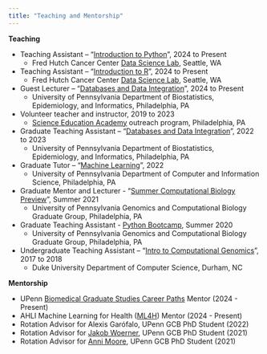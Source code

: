```yaml
---
title: "Teaching and Mentorship"
---
```


**Teaching**

-   Teaching Assistant – “[Introduction to Python](https://hutchdatascience.org/Intro_to_Python/index.html)”, 2024 to Present
    -   Fred Hutch Cancer Center [Data Science Lab](https://hutchdatascience.org/training/), Seattle, WA
-   Teaching Assistant – “[Introduction to R](https://hutchdatascience.org/Intro_to_R/)”, 2024 to Present
    -   Fred Hutch Cancer Center [Data Science Lab](https://hutchdatascience.org/training/), Seattle, WA
-   Guest Lecturer – “[Databases and Data Integration](https://catalog.upenn.edu/courses/bmin/)”, 2024 to Present
    -   University of Pennsylvania Department of Biostatistics, Epidemiology, and Informatics, Philadelphia, PA
-   Volunteer teacher and instructor, 2019 to 2023
    -   [Science Education Academy](https://scienceeducationacademy.com) outreach program, Philadelphia, PA
-   Graduate Teaching Assistant – “[Databases and Data Integration](https://catalog.upenn.edu/courses/bmin/)”, 2022 to 2023
    -   University of Pennsylvania Department of Biostatistics, Epidemiology, and Informatics, Philadelphia, PA
-   Graduate Tutor – “[Machine Learning](https://alliance.seas.upenn.edu/~cis520/wiki/)”, 2022
    -   University of Pennsylvania Department of Computer and Information Science, Philadelphia, PA
-   Graduate Mentor and Lecturer - “[Summer Computational Biology Preview](https://sites.google.com/view/gcb-scbp)”, Summer 2021
    -   University of Pennsylvania Genomics and Computational Biology Graduate Group, Philadelphia, PA
-   Graduate Teaching Assistant - [Python Bootcamp](https://github.com/PennGCB/python_bootcamp_2020), Summer 2020
    -   University of Pennsylvania Genomics and Computational Biology Graduate Group, Philadelphia, PA
-   Undergraduate Teaching Assistant – “[Intro to Computational Genomics](https://courses.cs.duke.edu/fall18/compsci260/)”, 2017 to 2018
    -   Duke University Department of Computer Science, Durham, NC

**Mentorship**

-   UPenn [Biomedical Graduate Studies Career Paths](https://www.med.upenn.edu/bgs/career-paths-mentorship-program-with-bgs-alumni.html) Mentor (2024 - Present)
-   AHLI Machine Learning for Health ([ML4H](https://ahli.cc/ml4h/)) Mentor (2024 - Present)
-   Rotation Advisor for Alexis Garófalo, UPenn GCB PhD Student (2022)
-   Rotation Advisor for [Jakob Woerner](https://scholar.google.com/citations?user=VWvZhigAAAAJ&hl=en), UPenn GCB PhD Student (2021)
-   Rotation Advisor for [Anni Moore](https://github.com/mooreann), UPenn GCB PhD Student (2021)
